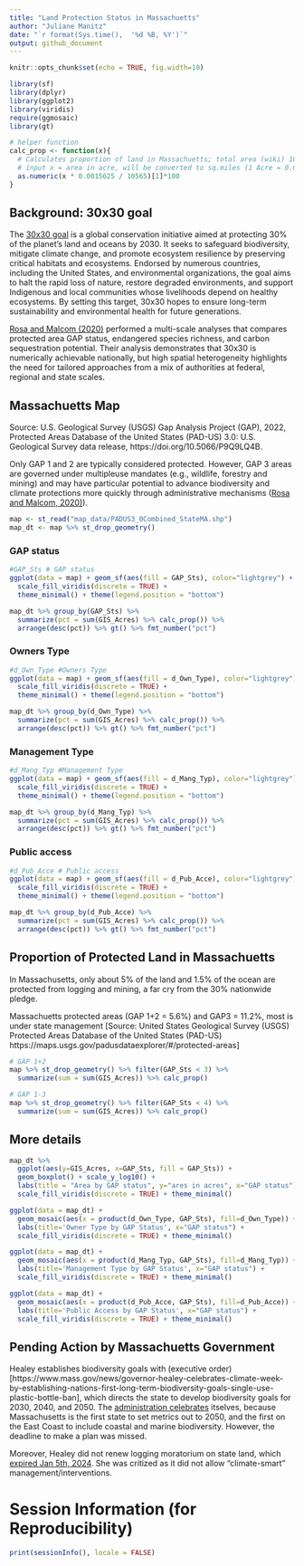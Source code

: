 ---
title: "Land Protection Status in Massachuetts"
author: "Juliane Manitz"
date: "`r format(Sys.time(),  '%d %B, %Y')`"
output: github_document
---
  
<!-- ## Libraries and settings -->
  
```{r setup, include=FALSE}
knitr::opts_chunk$set(echo = TRUE, fig.width=10)

library(sf)
library(dplyr)
library(ggplot2)
library(viridis)
require(ggmosaic)
library(gt)

# helper function
calc_prop <- function(x){
  # Calculates proportion of land in Massachuetts; total area (wiki) 10,565 sq mi (27,363 km2)
  # input x = area in acre, will be converted to sq.miles (1 Acre = 0.0015625 Sq. mile)
  as.numeric(x * 0.0015625 / 10565)[1]*100
}
```

## Background: 30x30 goal 

The [30x30 goal](https://www.campaignfornature.org/Background) is a global conservation initiative aimed at protecting 30% of the planet’s land and oceans by 2030. It seeks to safeguard biodiversity, mitigate climate change, and promote ecosystem resilience by preserving critical habitats and ecosystems. Endorsed by numerous countries, including the United States, and environmental organizations, the goal aims to halt the rapid loss of nature, restore degraded environments, and support Indigenous and local communities whose livelihoods depend on healthy ecosystems. By setting this target, 30x30 hopes to ensure long-term sustainability and environmental health for future generations.

<!--30x30 goal: protect at least 30% of terrestrial and inland water and at least 30% of coastal and marine areas by 2030 as globally agreed by the Convention on Biological Diversity in the Kunming-Montreal Post-2020 Global Biodiversity Framework. [Source: https://www.campaignfornature.org/Background] -->

[Rosa and Malcom (2020)](https://doi.org/10.17605/OSF.IO/2PRDY) performed a multi-scale analyses that compares protected area GAP status, endangered species richness, and carbon sequestration potential. Their analysis demonstrates that 30x30 is numerically achievable nationally, but high spatial heterogeneity highlights the need for tailored approaches from a mix of authorities at federal, regional and state scales.

<!--Source: Lindsay Rosa, Ph.D; Jacob Malcom, Ph.D; Center for Conservation Innovation, Defenders of Wildlife: GETTING TO 30X30: Guidelines for Decision-makers [https://defenders-cci.org/publication/30x30-report/; https://doi.org/10.17605/OSF.IO/2PRDY; July 2020] -->

## Massachuetts Map

Source:	U.S. Geological Survey (USGS) Gap Analysis Project (GAP), 2022, Protected Areas Database of the United States (PAD-US) 3.0: U.S. Geological Survey data release, https://doi.org/10.5066/P9Q9LQ4B. 

Only GAP 1 and 2 are typically considered protected. However, GAP 3 areas are governed under multipleuse
mandates (e.g., wildlife, forestry and mining) and may have particular potential to advance biodiversity and climate protections more quickly through administrative mechanisms ([Rosa and Malcom, 2020)](https://doi.org/10.17605/OSF.IO/2PRDY)). 

```{r}
map <- st_read("map_data/PADUS3_0Combined_StateMA.shp")
map_dt <- map %>% st_drop_geometry() 
```

### GAP status

```{r}
#GAP_Sts # GAP status
ggplot(data = map) + geom_sf(aes(fill = GAP_Sts), color="lightgrey") + 
  scale_fill_viridis(discrete = TRUE) +
  theme_minimal() + theme(legend.position = "bottom")

map_dt %>% group_by(GAP_Sts) %>% 
  summarize(pct = sum(GIS_Acres) %>% calc_prop()) %>%
  arrange(desc(pct)) %>% gt() %>% fmt_number("pct")
```

### Owners Type

```{r}
#d_Own_Type #Owners Type
ggplot(data = map) + geom_sf(aes(fill = d_Own_Type), color="lightgrey") + 
  scale_fill_viridis(discrete = TRUE) +
  theme_minimal() + theme(legend.position = "bottom")

map_dt %>% group_by(d_Own_Type) %>% 
  summarize(pct = sum(GIS_Acres) %>% calc_prop()) %>%
  arrange(desc(pct)) %>% gt() %>% fmt_number("pct")
```

### Management Type

```{r}
#d_Mang_Typ #Management Type
ggplot(data = map) + geom_sf(aes(fill = d_Mang_Typ), color="lightgrey") + 
  scale_fill_viridis(discrete = TRUE) +
  theme_minimal() + theme(legend.position = "bottom")

map_dt %>% group_by(d_Mang_Typ) %>% 
  summarize(pct = sum(GIS_Acres) %>% calc_prop()) %>%
  arrange(desc(pct)) %>% gt() %>% fmt_number("pct")
```

<!-- 
### Designation Type

```{r, eval=FALSE}
#d_Des_Tp #Designation Type
ggplot(data = map) + geom_sf(aes(fill = d_Des_Tp), color="lightgrey") + 
  scale_fill_viridis(discrete = TRUE) +
  theme_minimal() + theme(legend.position = "bottom")

map_dt %>% group_by(d_Des_Tp) %>% 
  summarize(sum = sum(GIS_Acres) %>% calc_prop()) %>% gt()

```
-->

### Public access

```{r}
#d_Pub_Acce # Public access
ggplot(data = map) + geom_sf(aes(fill = d_Pub_Acce), color="lightgrey") + 
  scale_fill_viridis(discrete = TRUE) +
  theme_minimal() + theme(legend.position = "bottom")

map_dt %>% group_by(d_Pub_Acce) %>% 
  summarize(pct = sum(GIS_Acres) %>% calc_prop()) %>%
  arrange(desc(pct)) %>% gt() %>% fmt_number("pct")
```

## Proportion of Protected Land in Massachuetts

In Massachusetts, only about 5% of the land and 1.5% of the ocean are protected from logging and mining, a far cry from the 30% nationwide pledge. 

Massachuetts protected areas (GAP 1+2 = 5.6%) and GAP3 = 11.2%, most is under state management [Source: United States Geological Survey (USGS) Protected Areas Database of the United States (PAD-US) https://maps.usgs.gov/padusdataexplorer/#/protected-areas] 

```{r}
# GAP 1+2
map %>% st_drop_geometry() %>% filter(GAP_Sts < 3) %>% 
  summarize(sum = sum(GIS_Acres)) %>% calc_prop()

# GAP 1-3
map %>% st_drop_geometry() %>% filter(GAP_Sts < 4) %>% 
  summarize(sum = sum(GIS_Acres)) %>% calc_prop()
```

## More details

<!-- 
boxplot Variation of GIS_Acres by GAP
Table GAP vs public access and other factors
-->

```{r, warning=FALSE}
map_dt %>% 
  ggplot(aes(y=GIS_Acres, x=GAP_Sts, fill = GAP_Sts)) + 
  geom_boxplot() + scale_y_log10() + 
  labs(title = "Area by GAP status", y="ares in acres", x="GAP status") + 
  scale_fill_viridis(discrete = TRUE) + theme_minimal()

ggplot(data = map_dt) +
  geom_mosaic(aes(x = product(d_Own_Type, GAP_Sts), fill=d_Own_Type)) + 
  labs(title='Owner Type by GAP Status', x="GAP status") + 
  scale_fill_viridis(discrete = TRUE) + theme_minimal()

ggplot(data = map_dt) +
  geom_mosaic(aes(x = product(d_Mang_Typ, GAP_Sts), fill=d_Mang_Typ)) + 
  labs(title='Management Type by GAP Status', x="GAP status") + 
  scale_fill_viridis(discrete = TRUE) + theme_minimal()

ggplot(data = map_dt) +
  geom_mosaic(aes(x = product(d_Pub_Acce, GAP_Sts), fill=d_Pub_Acce)) + 
  labs(title='Public Access by GAP Status', x="GAP status") + 
  scale_fill_viridis(discrete = TRUE) + theme_minimal()
```

## Pending Action by Massachuetts Government

Healey establishes biodiversity goals with (executive order)[https://www.mass.gov/news/governor-healey-celebrates-climate-week-by-establishing-nations-first-long-term-biodiversity-goals-single-use-plastic-bottle-ban], which directs the state to develop biodiversity goals for 2030, 2040, and 2050. The [administration celebrates](https://www.wbur.org/news/2023/09/21/massachusetts-conservation-biodiversity) itselves, because Massachusetts is the first state to set metrics out to 2050, and the first on the East Coast to include coastal and marine biodiversity. However, the deadline to make a plan was missed. 

Moreover, Healey did not renew logging moratorium on state land, which [expired Jan 5th, 2024](https://www.nepm.org/regional-news/2024-01-05/massachusetts-issues-climate-forestry-report-ends-tree-cutting-pause-loggers-want-work-to-begin). She was critized as it did not allow "climate-smart" management/interventions. 

# Session Information (for Reproducibility)

```{r}
print(sessionInfo(), locale = FALSE)
```